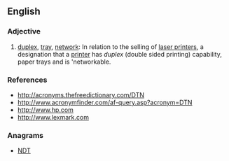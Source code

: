 ==English==

===Adjective===
{{en-adj}}

# [[duplex]], [[tray]], [[network]]: In relation to the selling of [[laser printers]], a designation that a [[printer]] has ''duplex'' (double sided printing) capability, paper trays and is 'networkable.

===References===
* http://acronyms.thefreedictionary.com/DTN
* http://www.acronymfinder.com/af-query.asp?acronym=DTN
* http://www.hp.com
* http://www.lexmark.com

===Anagrams===
* [[NDT#English|NDT]]